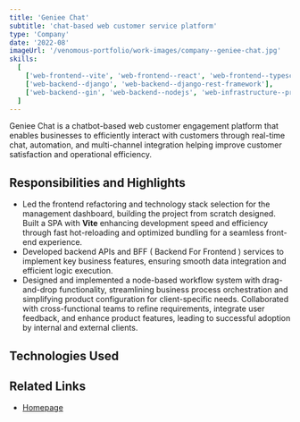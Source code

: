 ```yaml
---
title: 'Geniee Chat'
subtitle: 'chat-based web customer service platform'
type: 'Company'
date: '2022-08'
imageUrl: '/venomous-portfolio/work-images/company--geniee-chat.jpg'
skills:
  [
    ['web-frontend--vite', 'web-frontend--react', 'web-frontend--typescript'],
    ['web-backend--django', 'web-backend--django-rest-framework'],
    ['web-backend--gin', 'web-backend--nodejs', 'web-infrastructure--protobuf'],
  ]
---
```



Geniee Chat is a chatbot-based web customer engagement platform that enables businesses to efficiently interact with customers through real-time chat, automation, and multi-channel integration helping improve customer satisfaction and operational efficiency.

## Responsibilities and Highlights

- Led the frontend refactoring and technology stack selection for the management dashboard, building the project from scratch designed. Built a SPA with **Vite** enhancing development speed and efficiency through fast hot-reloading and optimized bundling for a seamless front-end experience.
- Developed backend APIs and BFF ( Backend For Frontend ) services to implement key business features, ensuring smooth data integration and efficient logic execution.
- Designed and implemented a node-based workflow system with drag-and-drop functionality, streamlining business process orchestration and simplifying product configuration for client-specific needs. Collaborated with cross-functional teams to refine requirements, integrate user feedback, and enhance product features, leading to successful adoption by internal and external clients.

## Technologies Used

<WorkContentLayoutSkills
  size={50}
  skills={frontmatter.skills.flat()}
  class="flex w-full justify-start"
/>

## Related Links

- [Homepage](https://cx.geniee.co.jp/product/chat/)
